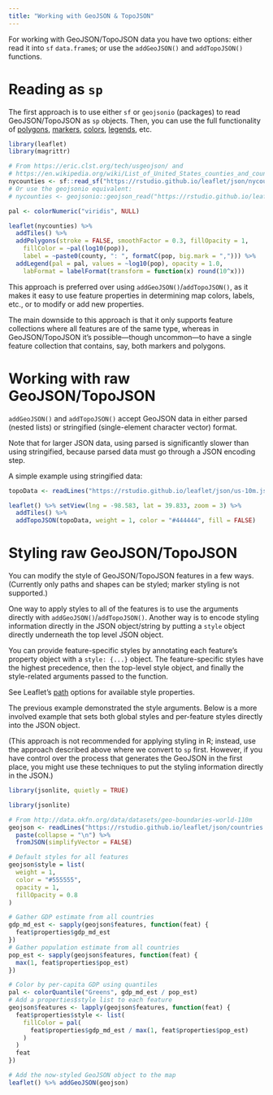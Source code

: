 ```yaml
---
title: "Working with GeoJSON & TopoJSON"
---
```


For working with GeoJSON/TopoJSON data you have two options: either read it into `sf` `data.frame`s; or use the `addGeoJSON()` and `addTopoJSON()` functions.

# Reading as `sp`

The first approach is to use either `sf` or `geojsonio` (packages) to read GeoJSON/TopoJSON as `sp` objects. Then, you can use the full functionality of [polygons](https://rstudio.github.io/leaflet/articles/shapes.html), [markers](https://rstudio.github.io/leaflet/articles/markers.html), [colors](https://rstudio.github.io/leaflet/articles/colors.html), [legends](https://rstudio.github.io/leaflet/articles/legends.html), etc.

```r
library(leaflet)
library(magrittr)
```

```r
# From https://eric.clst.org/tech/usgeojson/ and
# https://en.wikipedia.org/wiki/List_of_United_States_counties_and_county_equivalents
nycounties <- sf::read_sf("https://rstudio.github.io/leaflet/json/nycounties.geojson") 
# Or use the geojsonio equivalent:
# nycounties <- geojsonio::geojson_read("https://rstudio.github.io/leaflet/json/nycounties.geojson", what = "sp") 

pal <- colorNumeric("viridis", NULL)

leaflet(nycounties) %>%
  addTiles() %>%
  addPolygons(stroke = FALSE, smoothFactor = 0.3, fillOpacity = 1,
    fillColor = ~pal(log10(pop)),
    label = ~paste0(county, ": ", formatC(pop, big.mark = ","))) %>%
  addLegend(pal = pal, values = ~log10(pop), opacity = 1.0,
    labFormat = labelFormat(transform = function(x) round(10^x)))
```

This approach is preferred over using `addGeoJSON()`/`addTopoJSON()`, as it makes it easy to use feature properties in determining map colors, labels, etc., or to modify or add new properties.

The main downside to this approach is that it only supports feature collections where all features are of the same type, whereas in GeoJSON/TopoJSON it's possible—though uncommon—to have a single feature collection that contains, say, both markers and polygons.

# Working with raw GeoJSON/TopoJSON

`addGeoJSON()` and `addTopoJSON()` accept GeoJSON data in either parsed (nested lists) or stringified (single-element character vector) format.

Note that for larger JSON data, using parsed is significantly slower than using stringified, because parsed data must go through a JSON encoding step.

A simple example using stringified data:

```r
topoData <- readLines("https://rstudio.github.io/leaflet/json/us-10m.json") %>% paste(collapse = "\n") 

leaflet() %>% setView(lng = -98.583, lat = 39.833, zoom = 3) %>%
  addTiles() %>%
  addTopoJSON(topoData, weight = 1, color = "#444444", fill = FALSE)
```

# Styling raw GeoJSON/TopoJSON

You can modify the style of GeoJSON/TopoJSON features in a few ways. (Currently only paths and shapes can be styled; marker styling is not supported.)

One way to apply styles to all of the features is to use the arguments directly with `addGeoJSON()`/`addTopoJSON()`. Another way is to encode styling information directly in the JSON object/string by putting a `style` object directly underneath the top level JSON object.

You can provide feature-specific styles by annotating each feature's property object with a `style: {...}` object. The feature-specific styles have the highest precedence, then the top-level style object, and finally the style-related arguments passed to the function.

See Leaflet's [path](https://leafletjs.com/reference.html#path-options) options for available style properties.

The previous example demonstrated the style arguments. Below is a more involved example that sets both global styles and per-feature styles directly into the JSON object.

(This approach is not recommended for applying styling in R; instead, use the approach described above where we convert to `sp` first. However, if you have control over the process that generates the GeoJSON in the first place, you might use these techniques to put the styling information directly in the JSON.)

```r
library(jsonlite, quietly = TRUE)
```

```r
library(jsonlite)

# From http://data.okfn.org/data/datasets/geo-boundaries-world-110m
geojson <- readLines("https://rstudio.github.io/leaflet/json/countries.geojson", warn = FALSE) %>%
  paste(collapse = "\n") %>%
  fromJSON(simplifyVector = FALSE)

# Default styles for all features
geojson$style = list(
  weight = 1,
  color = "#555555",
  opacity = 1,
  fillOpacity = 0.8
)

# Gather GDP estimate from all countries
gdp_md_est <- sapply(geojson$features, function(feat) {
  feat$properties$gdp_md_est
})
# Gather population estimate from all countries
pop_est <- sapply(geojson$features, function(feat) {
  max(1, feat$properties$pop_est)
})

# Color by per-capita GDP using quantiles
pal <- colorQuantile("Greens", gdp_md_est / pop_est)
# Add a properties$style list to each feature
geojson$features <- lapply(geojson$features, function(feat) {
  feat$properties$style <- list(
    fillColor = pal(
      feat$properties$gdp_md_est / max(1, feat$properties$pop_est)
    )
  )
  feat
})

# Add the now-styled GeoJSON object to the map
leaflet() %>% addGeoJSON(geojson)
```
